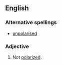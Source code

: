 ==English==

===Alternative spellings===
*[[unpolarised]]

===Adjective===
{{en-adj|-}}

# Not [[polarized]].